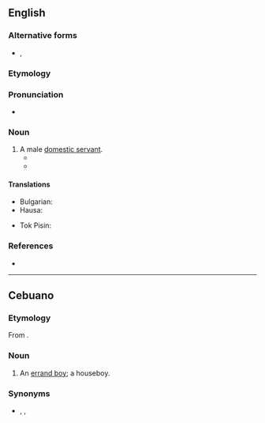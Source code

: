 {{also|house boy}}
==English==

===Alternative forms===
* {{l|en|house boy}}, {{l|en|houseboi}}

===Etymology===
{{compound|en|house|boy}}

===Pronunciation===
* {{audio|LL-Q1860 (eng)-I learned some phrases-houseboy.wav|Audio (UK)|lang=en}}

===Noun===
{{en-noun}}

# A male [[domestic servant]].
#* {{quote-book|lang=en|author=Ralph Lionel German|title=Handbook to British Malaya, 1935|location=[London]|publisher=[R. L. German]: Obtainable from the Malay Information Agency, {{w|Waterlow and Sons}}|year=1935|page=50|oclc=27325434|passage=House servants are usually either Chinese or Tamil, the former predominating, especially in towns of any size. The domestic staff will in general consist of a '''houseboy''' (in large establishments two '''houseboys'''), a water carrier (''tukang ayer''), whose duties include washing dishes and preparing baths, a cook, a gardener, a chauffeur or ''sais'', and perhaps an ''ayah'' (if Chinese, ''amah'') or two, according to the size of the family.}}
#* {{quote-journal|lang=en|author=Office of International Trade|coauthors=[[w:International Trade Administration|Bureau of Foreign and Domestic Commerce]]|journal=International Reference Service|location=Washington, D.C.|publisher=[[w:United States Government Publishing Office|United States Government Printing Office]]|year=1949|volume=6|page=64|oclc=747291382|passage=A married man with a family of three living in a private house with require in most cases a cook, '''houseboy''', an amah (female servant) for washing and ironing, a second amah to take care of small children or infants, and one or possibly two gardeners depending on the size of the lot. A syce (chauffeur) is optional in each individual case. Cooks, '''houseboys''', and amahs are usually Chinese, while gardeners and chauffeurs are Malay.}}

====Translations====
{{trans-top|male domestic servant}}
* Bulgarian: {{t+|bg|прислужник|m}}
* Hausa: {{t|ha|boyi}}
{{trans-mid}}
* Tok Pisin: {{t|tpi|hausboi}}
{{trans-bottom}}

===References===
* {{R:Lexico}}

----

==Cebuano==

===Etymology===
From {{der|ceb|en|houseboy}}.

===Noun===
{{head|ceb|noun}}

# An [[errand boy]]; a houseboy.

===Synonyms===
* {{sense|errand boy}} {{l|ceb|boy}}, {{l|ceb|muchacho}}, {{l|ceb|mutsatso}}